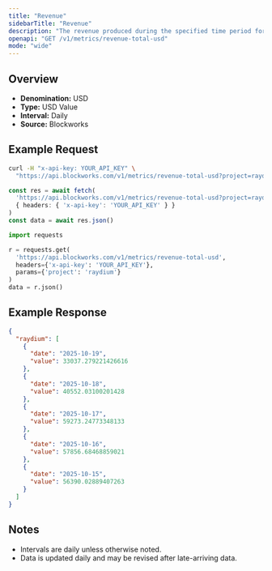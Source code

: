 ```yaml
---
title: "Revenue"
sidebarTitle: "Revenue"
description: "The revenue produced during the specified time period for given project."
openapi: "GET /v1/metrics/revenue-total-usd"
mode: "wide"
---
```


## Overview

- **Denomination:** USD
- **Type:** USD Value
- **Interval:** Daily
- **Source:** Blockworks

## Example Request

<CodeGroup>

```bash cURL
curl -H "x-api-key: YOUR_API_KEY" \
  "https://api.blockworks.com/v1/metrics/revenue-total-usd?project=raydium"
```

```typescript TypeScript
const res = await fetch(
  'https://api.blockworks.com/v1/metrics/revenue-total-usd?project=raydium',
  { headers: { 'x-api-key': 'YOUR_API_KEY' } }
)
const data = await res.json()
```

```python Python
import requests

r = requests.get(
  'https://api.blockworks.com/v1/metrics/revenue-total-usd',
  headers={'x-api-key': 'YOUR_API_KEY'},
  params={'project': 'raydium'}
)
data = r.json()
```

</CodeGroup>

## Example Response

```json
{
  "raydium": [
    {
      "date": "2025-10-19",
      "value": 33037.279221426616
    },
    {
      "date": "2025-10-18",
      "value": 40552.03100201428
    },
    {
      "date": "2025-10-17",
      "value": 59273.24773348133
    },
    {
      "date": "2025-10-16",
      "value": 57856.68468859021
    },
    {
      "date": "2025-10-15",
      "value": 56390.02889407263
    }
  ]
}
```

## Notes
- Intervals are daily unless otherwise noted.
- Data is updated daily and may be revised after late-arriving data.